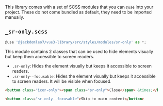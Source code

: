 
<Meta title="Docs/SCSS Modules" />

<Title>SCSS Modules</Title>

This library comes with a set of SCSS modules that you can `@use` into your project. These do not come bundled as default, they need to be imported manually.


## `_sr-only.scss`

```ts
@use '@jackdomleo7/vue3-library/src/styles/modules/sr-only' as *;
```

This module contains 2 classes that can be used to hide elements visually but keep them accessible to screen readers.

- `.sr-only`: Hides the element visually but keeps it accessible to screen readers.
- `.sr-only--focusable`: Hides the element visually but keeps it accessible to screen readers. It will be visible when focused.

```html
<button class="icon-only"><span class="sr-only">Close</span> &times;</button>

<button class="sr-only--focusable">Skip to main content</button>
```